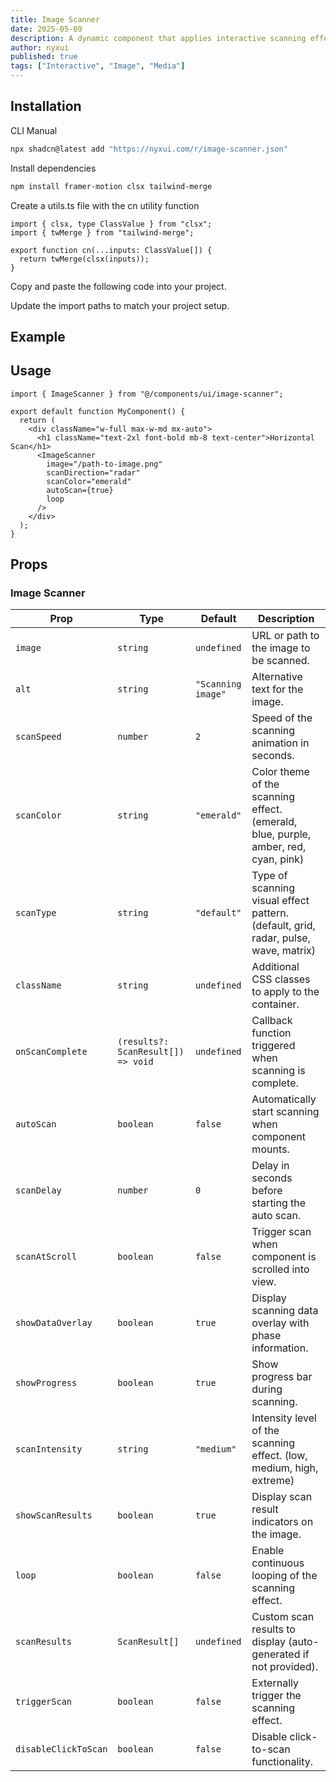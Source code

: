 ```yaml
---
title: Image Scanner
date: 2025-05-09
description: A dynamic component that applies interactive scanning effects to images, supporting various scan patterns, directions, and customizable animations.
author: nyxui
published: true
tags: ["Interactive", "Image", "Media"]
---
```


<ComponentPreview name="image-scanner-demo" />

## Installation

<Tabs defaultValue="cli">

<TabsList>
  <TabsTrigger value="cli">CLI</TabsTrigger>
  <TabsTrigger value="manual">Manual</TabsTrigger>
</TabsList>
<TabsContent value="cli">

```bash
npx shadcn@latest add "https://nyxui.com/r/image-scanner.json"
```

</TabsContent>

<TabsContent value="manual">

<Steps>

<Step>Install dependencies</Step>

```bash
npm install framer-motion clsx tailwind-merge
```

<Step>Create a utils.ts file with the cn utility function</Step>

```tsx
import { clsx, type ClassValue } from "clsx";
import { twMerge } from "tailwind-merge";

export function cn(...inputs: ClassValue[]) {
  return twMerge(clsx(inputs));
}
```

<Step>Copy and paste the following code into your project.</Step>

<ComponentSource name="image-scanner" />

<Step>Update the import paths to match your project setup.</Step>

</Steps>

</TabsContent>

</Tabs>


## Example

<ComponentPreview name="image-scanner-demo1" />

## Usage

```tsx
import { ImageScanner } from "@/components/ui/image-scanner";
```

```tsx
export default function MyComponent() {
  return (
    <div className="w-full max-w-md mx-auto">
      <h1 className="text-2xl font-bold mb-8 text-center">Horizontal Scan</h1>
      <ImageScanner
        image="/path-to-image.png"
        scanDirection="radar"
        scanColor="emerald"
        autoScan={true}
        loop
      />
    </div>
  );
}
```

## Props

### Image Scanner

| Prop                    | Type                                                                           | Default            | Description                                                     |
| ----------------------- | ------------------------------------------------------------------------------ | ------------------ | --------------------------------------------------------------- |
| `image`                 | `string`                                                                       | `undefined`        | URL or path to the image to be scanned.                        |
| `alt`                   | `string`                                                                       | `"Scanning image"` | Alternative text for the image.                                 |
| `scanSpeed`             | `number`                                                                       | `2`                | Speed of the scanning animation in seconds.                     |
| `scanColor`             | `string`                                                                       | `"emerald"`        | Color theme of the scanning effect. (emerald, blue, purple,  amber, red, cyan, pink)  |
| `scanType`              | `string`                                                                       | `"default"`        | Type of scanning visual effect pattern.  (default, grid, radar, pulse, wave, matrix)                      |
| `className`             | `string`                                                                       | `undefined`        | Additional CSS classes to apply to the container.               |
| `onScanComplete`        | `(results?: ScanResult[]) => void`                                             | `undefined`        | Callback function triggered when scanning is complete.          |
| `autoScan`              | `boolean`                                                                      | `false`            | Automatically start scanning when component mounts.             |
| `scanDelay`             | `number`                                                                       | `0`                | Delay in seconds before starting the auto scan.                 |
| `scanAtScroll`          | `boolean`                                                                      | `false`            | Trigger scan when component is scrolled into view.              |
| `showDataOverlay`       | `boolean`                                                                      | `true`             | Display scanning data overlay with phase information.           |
| `showProgress`          | `boolean`                                                                      | `true`             | Show progress bar during scanning.                              |
| `scanIntensity`         | `string`                                                                       | `"medium"`         | Intensity level of the scanning effect. (low, medium, high, extreme)                        |
| `showScanResults`       | `boolean`                                                                      | `true`             | Display scan result indicators on the image.                   |
| `loop`                  | `boolean`                                                                      | `false`            | Enable continuous looping of the scanning effect.              |
| `scanResults`           | `ScanResult[]`                                                                 | `undefined`        | Custom scan results to display (auto-generated if not provided). |
| `triggerScan`           | `boolean`                                                                      | `false`            | Externally trigger the scanning effect.                        |
| `disableClickToScan`    | `boolean`                                                                      | `false`            | Disable click-to-scan functionality.                           |

